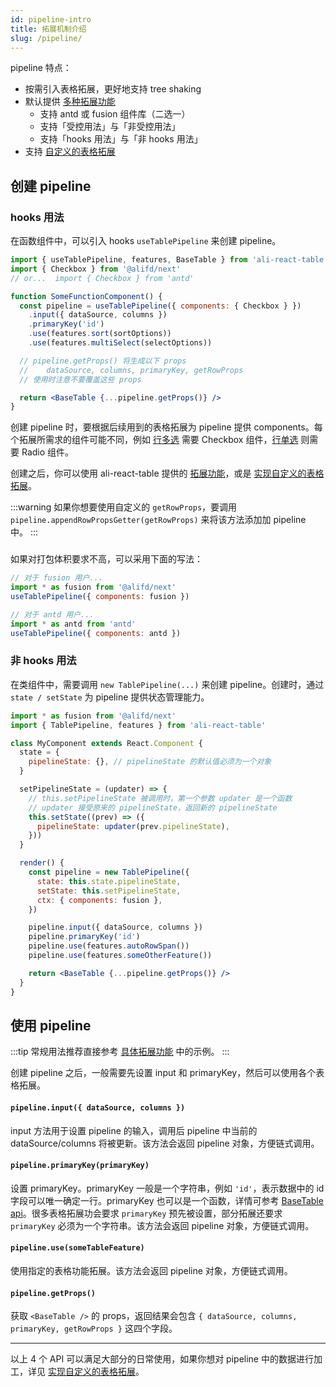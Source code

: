 ```yaml
---
id: pipeline-intro
title: 拓展机制介绍
slug: /pipeline/
---
```


pipeline 特点：

- 按需引入表格拓展，更好地支持 tree shaking
- 默认提供 [多种拓展功能](features/multi-select)
  - 支持 antd 或 fusion 组件库（二选一）
  - 支持「受控用法」与「非受控用法」
  - 支持「hooks 用法」与「非 hooks 用法」
- 支持 [自定义的表格拓展](extends)

## 创建 pipeline

### hooks 用法

在函数组件中，可以引入 hooks `useTablePipeline` 来创建 pipeline。

```jsx {6}
import { useTablePipeline, features, BaseTable } from 'ali-react-table'
import { Checkbox } from '@alifd/next'
// or...  import { Checkbox } from 'antd'

function SomeFunctionComponent() {
  const pipeline = useTablePipeline({ components: { Checkbox } })
    .input({ dataSource, columns })
    .primaryKey('id')
    .use(features.sort(sortOptions))
    .use(features.multiSelect(selectOptions))

  // pipeline.getProps() 将生成以下 props
  //    dataSource, columns, primaryKey, getRowProps
  // 使用时注意不要覆盖这些 props

  return <BaseTable {...pipeline.getProps()} />
}
```

创建 pipeline 时，要根据后续用到的表格拓展为 pipeline 提供 components。每个拓展所需求的组件可能不同，例如 [行多选](features/multi-select) 需要 Checkbox 组件，[行单选](features/single-select) 则需要 Radio 组件。

创建之后，你可以使用 ali-react-table 提供的 [拓展功能](features/multi-select)，或是 [实现自定义的表格拓展](extends)。

:::warning
如果你想要使用自定义的 `getRowProps`，要调用 `pipeline.appendRowPropsGetter(getRowProps)` 来将该方法添加加 pipeline 中。
:::

###

如果对打包体积要求不高，可以采用下面的写法：

```jsx
// 对于 fusion 用户...
import * as fusion from '@alifd/next'
useTablePipeline({ components: fusion })

// 对于 antd 用户...
import * as antd from 'antd'
useTablePipeline({ components: antd })
```

### 非 hooks 用法

在类组件中，需要调用 `new TablePipeline(...)` 来创建 pipeline。创建时，通过 `state / setState` 为 pipeline 提供状态管理能力。

```jsx {18-22}
import * as fusion from '@alifd/next'
import { TablePipeline, features } from 'ali-react-table'

class MyComponent extends React.Component {
  state = {
    pipelineState: {}, // pipelineState 的默认值必须为一个对象
  }

  setPipelineState = (updater) => {
    // this.setPipelineState 被调用时，第一个参数 updater 是一个函数
    // updater 接受原来的 pipelineState，返回新的 pipelineState
    this.setState((prev) => ({
      pipelineState: updater(prev.pipelineState),
    }))
  }

  render() {
    const pipeline = new TablePipeline({
      state: this.state.pipelineState,
      setState: this.setPipelineState,
      ctx: { components: fusion },
    })

    pipeline.input({ dataSource, columns })
    pipeline.primaryKey('id')
    pipeline.use(features.autoRowSpan())
    pipeline.use(features.someOtherFeature())

    return <BaseTable {...pipeline.getProps()} />
  }
}
```

## 使用 pipeline

:::tip
常规用法推荐直接参考 [具体拓展功能](features/multi-select) 中的示例。
:::

创建 pipeline 之后，一般需要先设置 input 和 primaryKey，然后可以使用各个表格拓展。

#### `pipeline.input({ dataSource, columns })`

input 方法用于设置 pipeline 的输入，调用后 pipeline 中当前的 dataSource/columns 将被更新。该方法会返回 pipeline 对象，方便链式调用。

#### `pipeline.primaryKey(primaryKey)`

设置 primaryKey。primaryKey 一般是一个字符串，例如 `'id'`，表示数据中的 id 字段可以唯一确定一行。primaryKey 也可以是一个函数，详情可参考 [BaseTable api](../table/api)。很多表格拓展功会要求 `primaryKey` 预先被设置，部分拓展还要求 `primaryKey` 必须为一个字符串。该方法会返回 pipeline 对象，方便链式调用。

#### `pipeline.use(someTableFeature)`

使用指定的表格功能拓展。该方法会返回 pipeline 对象，方便链式调用。

#### `pipeline.getProps()`

获取 `<BaseTable />` 的 props，返回结果会包含 `{ dataSource, columns, primaryKey, getRowProps }` 这四个字段。

---

以上 4 个 API 可以满足大部分的日常使用，如果你想对 pipeline 中的数据进行加工，详见 [实现自定义的表格拓展](extends)。

